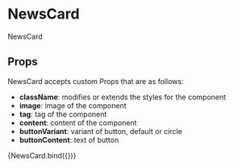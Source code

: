 
<Meta title="components/molecules/NewsCard" decorators={[withDesign]} />

# NewsCard

NewsCard

## Props

NewsCard accepts custom Props that are as follows:

- <b>className</b>: modifies or extends the styles for the component
- <b>image</b>: image of the component
- <b>tag</b>: tag of the component
- <b>content</b>: content of the component
- <b>buttonVariant</b>: variant of button, default or circle
- <b>buttonContent</b>: text of button

<Canvas>
  <Story
    name="NewsCard"
    parameters={{
      design: {
        type: 'figma',
        url: '',
      },
    }}
    args={{
      tag: 'Lorem ipsum',
      title: 'Nadpis lorem ipsum dolor sit',
      content: 'Lorem ipsum dolor sit amet, consectetur adipiscing elit. Sit massa morbi tristique sit mi, faucibus.',
      imageSrc: sampleImage,
    }}
  >
    {NewsCard.bind({})}
  </Story>
</Canvas>

<ArgsTable of={NewsCard} />
